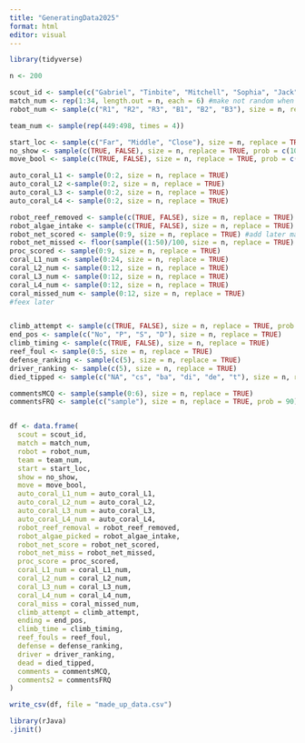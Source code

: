 ```yaml
---
title: "GeneratingData2025"
format: html
editor: visual
---
```


```r
library(tidyverse)
```

```r
n <- 200

scout_id <- sample(c("Gabriel", "Tinbite", "Mitchell", "Sophia", "Jack"), size = n, replace = TRUE)
match_num <- rep(1:34, length.out = n, each = 6) #make not random when gabriel comes back
robot_num <- sample(c("R1", "R2", "R3", "B1", "B2", "B3"), size = n, replace = TRUE)

team_num <- sample(rep(449:498, times = 4))

start_loc <- sample(c("Far", "Middle", "Close"), size = n, replace = TRUE)
no_show <- sample(c(TRUE, FALSE), size = n, replace = TRUE, prob = c(10, 90))
move_bool <- sample(c(TRUE, FALSE), size = n, replace = TRUE, prob = c(90, 10))

auto_coral_L1 <- sample(0:2, size = n, replace = TRUE)
auto_coral_L2 <-sample(0:2, size = n, replace = TRUE)
auto_coral_L3 <- sample(0:2, size = n, replace = TRUE)
auto_coral_L4 <- sample(0:2, size = n, replace = TRUE)

robot_reef_removed <- sample(c(TRUE, FALSE), size = n, replace = TRUE)
robot_algae_intake <- sample(c(TRUE, FALSE), size = n, replace = TRUE)
robot_net_scored <- sample(0:9, size = n, replace = TRUE) #add later maybe
robot_net_missed <- floor(sample((1:50)/100, size = n, replace = TRUE) * robot_net_scored)
proc_scored <- sample(0:9, size = n, replace = TRUE)
coral_L1_num <- sample(0:24, size = n, replace = TRUE)
coral_L2_num <- sample(0:12, size = n, replace = TRUE)
coral_L3_num <- sample(0:12, size = n, replace = TRUE)
coral_L4_num <- sample(0:12, size = n, replace = TRUE)
coral_missed_num <- sample(0:12, size = n, replace = TRUE)
#feex later


climb_attempt <- sample(c(TRUE, FALSE), size = n, replace = TRUE, prob = c(90, 10))
end_pos <- sample(c("No", "P", "S", "D"), size = n, replace = TRUE)
climb_timing <- sample(c(TRUE, FALSE), size = n, replace = TRUE)
reef_foul <- sample(0:5, size = n, replace = TRUE)
defense_ranking <- sample(c(5), size = n, replace = TRUE)
driver_ranking <- sample(c(5), size = n, replace = TRUE)
died_tipped <- sample(c("NA", "cs", "ba", "di", "de", "t"), size = n, replace = TRUE)

commentsMCQ <- sample(sample(0:6), size = n, replace = TRUE)
commentsFRQ <- sample(c("sample"), size = n, replace = TRUE, prob = 90)


df <- data.frame(
  scout = scout_id, 
  match = match_num,
  robot = robot_num,
  team = team_num,
  start = start_loc,
  show = no_show,
  move = move_bool,
  auto_coral_L1_num = auto_coral_L1,
  auto_coral_L2_num = auto_coral_L2,
  auto_coral_L3_num = auto_coral_L3,
  auto_coral_L4_num = auto_coral_L4,
  robot_reef_removal = robot_reef_removed,
  robot_algae_picked = robot_algae_intake,
  robot_net_score = robot_net_scored,
  robot_net_miss = robot_net_missed,
  proc_score = proc_scored,
  coral_L1_num = coral_L1_num,
  coral_L2_num = coral_L2_num,
  coral_L3_num = coral_L3_num,
  coral_L4_num = coral_L4_num,
  coral_miss = coral_missed_num,
  climb_attempt = climb_attempt,
  ending = end_pos,
  climb_time = climb_timing,
  reef_fouls = reef_foul,
  defense = defense_ranking,
  driver = driver_ranking,
  dead = died_tipped,
  comments = commentsMCQ,
  comments2 = commentsFRQ
)

write_csv(df, file = "made_up_data.csv")

```

```r
library(rJava)
.jinit()

```
